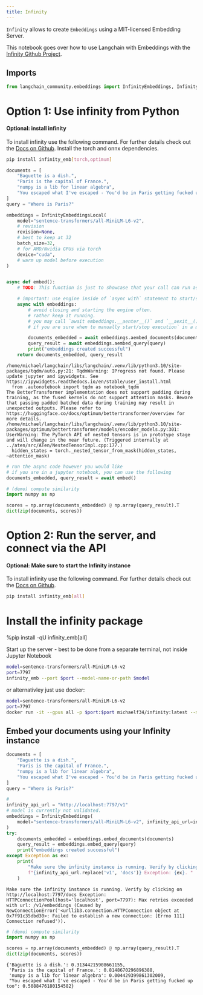 ```yaml
---
title: Infinity
---
```


`Infinity` allows to create `Embeddings` using a MIT-licensed Embedding Server.

This notebook goes over how to use Langchain with Embeddings with the [Infinity Github Project](https://github.com/michaelfeil/infinity).

## Imports

```python
from langchain_community.embeddings import InfinityEmbeddings, InfinityEmbeddingsLocal
```

# Option 1: Use infinity from Python

#### Optional: install infinity

To install infinity use the following command. For further details check out the [Docs on Github](https://github.com/michaelfeil/infinity).
Install the torch and onnx dependencies.

```bash
pip install infinity_emb[torch,optimum]
```

```python
documents = [
    "Baguette is a dish.",
    "Paris is the capital of France.",
    "numpy is a lib for linear algebra",
    "You escaped what I've escaped - You'd be in Paris getting fucked up too",
]
query = "Where is Paris?"
```

```python
embeddings = InfinityEmbeddingsLocal(
    model="sentence-transformers/all-MiniLM-L6-v2",
    # revision
    revision=None,
    # best to keep at 32
    batch_size=32,
    # for AMD/Nvidia GPUs via torch
    device="cuda",
    # warm up model before execution
)


async def embed():
    # TODO: This function is just to showcase that your call can run async.

    # important: use engine inside of `async with` statement to start/stop the batching engine.
    async with embeddings:
        # avoid closing and starting the engine often.
        # rather keep it running.
        # you may call `await embeddings.__aenter__()` and `__aexit__()
        # if you are sure when to manually start/stop execution` in a more granular way

        documents_embedded = await embeddings.aembed_documents(documents)
        query_result = await embeddings.aembed_query(query)
        print("embeddings created successful")
    return documents_embedded, query_result
```

```output
/home/michael/langchain/libs/langchain/.venv/lib/python3.10/site-packages/tqdm/auto.py:21: TqdmWarning: IProgress not found. Please update jupyter and ipywidgets. See https://ipywidgets.readthedocs.io/en/stable/user_install.html
  from .autonotebook import tqdm as notebook_tqdm
The BetterTransformer implementation does not support padding during training, as the fused kernels do not support attention masks. Beware that passing padded batched data during training may result in unexpected outputs. Please refer to https://huggingface.co/docs/optimum/bettertransformer/overview for more details.
/home/michael/langchain/libs/langchain/.venv/lib/python3.10/site-packages/optimum/bettertransformer/models/encoder_models.py:301: UserWarning: The PyTorch API of nested tensors is in prototype stage and will change in the near future. (Triggered internally at ../aten/src/ATen/NestedTensorImpl.cpp:177.)
  hidden_states = torch._nested_tensor_from_mask(hidden_states, ~attention_mask)
```

```python
# run the async code however you would like
# if you are in a jupyter notebook, you can use the following
documents_embedded, query_result = await embed()
```

```python
# (demo) compute similarity
import numpy as np

scores = np.array(documents_embedded) @ np.array(query_result).T
dict(zip(documents, scores))
```

# Option 2: Run the server, and connect via the API

#### Optional: Make sure to start the Infinity instance

To install infinity use the following command. For further details check out the [Docs on Github](https://github.com/michaelfeil/infinity).

```bash
pip install infinity_emb[all]
```

# Install the infinity package

%pip install -qU  infinity_emb[all]

Start up the server - best to be done from a separate terminal, not inside Jupyter Notebook

```bash
model=sentence-transformers/all-MiniLM-L6-v2
port=7797
infinity_emb --port $port --model-name-or-path $model
```

or alternativley just use docker:

```bash
model=sentence-transformers/all-MiniLM-L6-v2
port=7797
docker run -it --gpus all -p $port:$port michaelf34/infinity:latest --model-name-or-path $model --port $port
```

## Embed your documents using your Infinity instance

```python
documents = [
    "Baguette is a dish.",
    "Paris is the capital of France.",
    "numpy is a lib for linear algebra",
    "You escaped what I've escaped - You'd be in Paris getting fucked up too",
]
query = "Where is Paris?"
```

```python
#
infinity_api_url = "http://localhost:7797/v1"
# model is currently not validated.
embeddings = InfinityEmbeddings(
    model="sentence-transformers/all-MiniLM-L6-v2", infinity_api_url=infinity_api_url
)
try:
    documents_embedded = embeddings.embed_documents(documents)
    query_result = embeddings.embed_query(query)
    print("embeddings created successful")
except Exception as ex:
    print(
        "Make sure the infinity instance is running. Verify by clicking on "
        f"{infinity_api_url.replace('v1', 'docs')} Exception: {ex}. "
    )
```

```output
Make sure the infinity instance is running. Verify by clicking on http://localhost:7797/docs Exception: HTTPConnectionPool(host='localhost', port=7797): Max retries exceeded with url: /v1/embeddings (Caused by NewConnectionError('<urllib3.connection.HTTPConnection object at 0x7f91c35dbd30>: Failed to establish a new connection: [Errno 111] Connection refused')).
```

```python
# (demo) compute similarity
import numpy as np

scores = np.array(documents_embedded) @ np.array(query_result).T
dict(zip(documents, scores))
```

```output
{'Baguette is a dish.': 0.31344215908661155,
 'Paris is the capital of France.': 0.8148670296896388,
 'numpy is a lib for linear algebra': 0.004429399861302009,
 "You escaped what I've escaped - You'd be in Paris getting fucked up too": 0.5088476180154582}
```
